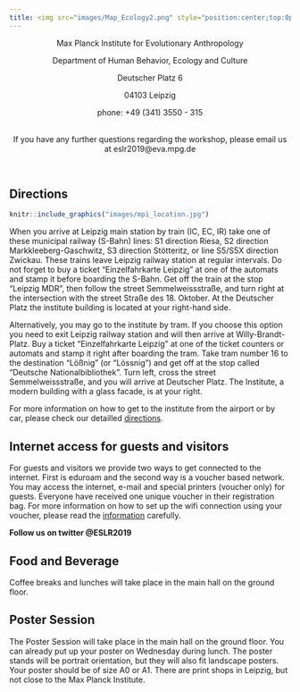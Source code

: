 ```yaml
---
title: <img src="images/Map_Ecology2.png" style="position:center;top:0px;right:0px;" />
---
```

<center>

Max Planck Institute for Evolutionary Anthropology

Department of Human Behavior, Ecology and Culture

Deutscher Platz 6

04103 Leipzig

phone: +49 (341) 3550 - 315

</center>

<br>
<center>
If you have any further questions regarding the workshop, please email us at eslr2019@eva.mpg.de
</center>
<br>




## **Directions**
```r
knitr::include_graphics("images/mpi_location.jpg")
```

When you arrive at Leipzig main station by train (IC, EC, IR) take one of these municipal railway (S-Bahn) lines: S1 direction Riesa, S2 direction Markkleeberg-Gaschwitz, S3 direction Stötteritz, or line S5/S5X direction Zwickau. These trains leave Leipzig railway station at regular intervals. Do not forget to buy a ticket "Einzelfahrkarte Leipzig" at one of the automats and stamp it before boarding the S-Bahn. Get off the train at the stop "Leipzig MDR", then follow the street Semmelweissstraße, and turn right at the intersection with the street Straße des 18. Oktober. At the Deutscher Platz the institute building is located at your right-hand side.

Alternatively, you may go to the institute by tram. If you choose this option you need to exit Leipzig railway station and will then arrive at Willy-Brandt-Platz. Buy a ticket "Einzelfahrkarte Leipzig" at one of the ticket counters or automats and stamp it right after boarding the tram. Take tram number 16 to the destination "Lößnig" (or "Lössnig") and get off at the stop called "Deutsche Nationalbibliothek". Turn left, cross the street Semmelweissstraße, and you will arrive at Deutscher Platz. The Institute, a modern building with a glass facade, is at your right. 

For more information on how to get to the institute from the airport or by car, please check our detailled [directions](https://www.eva.mpg.de/fileadmin/content_files/institute/pdf/Anfahrtsbeschreibung_Plan_englisch.pdf).

## **Internet access for guests and visitors** 
For guests and visitors we provide two ways to get connected to the internet. First is eduroam and the second way is a voucher based network.
You may access the internet, e-mail and special printers (voucher only) for guests. Everyone have received one unique voucher in their registration bag. For more information on how to set up the wifi connection using your voucher, please read the [information](https://www.eva.mpg.de/service/it/network-for-guests.html) carefully.

**Follow us on twitter @ESLR2019**

## **Food and Beverage**

Coffee breaks and lunches will take place in the main hall on the ground floor. 

## **Poster Session**

The Poster Session will take place in the main hall on the ground floor. You can already put up your poster on Wednesday during lunch. The poster stands will be portrait orientation, but they will also fit landscape posters. Your poster should be of size A0 or A1. There are print shops in Leipzig, but not close to the Max Planck Institute.
<!--  <br> <a href="Abstracts_ESLR2019.pdf">Download Abstracts Here</a>  --> 











